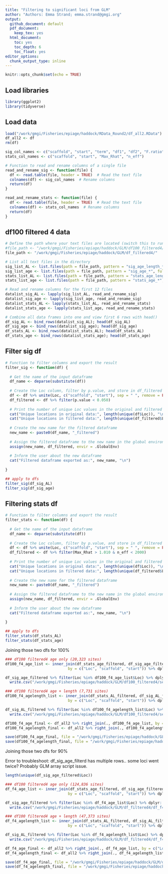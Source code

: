 ```yaml
---
title: "Filtering to significant loci from GLM"
author: "Authors: Emma Strand; emma.strand@gmgi.org"
output:
  github_document: default
  pdf_document:
    keep_tex: yes
  html_document:
    toc: yes
    toc_depth: 6
    toc_float: yes
editor_options: 
  chunk_output_type: inline
---
```


```r
knitr::opts_chunk$set(echo = TRUE)
```

## Load libraries

```r
library(ggplot2)
library(tidyverse)
```

## Load data 

```r
load("/work/gmgi/Fisheries/epiage/haddock/RData_Round2/df_all2.RData")
df_all2 <- df
rm(df)

sig_col_names <- c("scaffold", "start", "term", "df1", "df2", "F.ratio", "Chisq", "p.value")
stats_col_names <- c("scaffold", "start", "Max_Rhat", "n_eff")

# Function to read and rename columns of a single file
read_and_rename_sig <- function(file) {
  df <- read.table(file, header = TRUE)  # Read the text file
  colnames(df) <- sig_col_names  # Rename columns
  return(df)
}

read_and_rename_stats <- function(file) {
  df <- read.table(file, header = TRUE)  # Read the text file
  colnames(df) <- stats_col_names  # Rename columns
  return(df)
}
```

## df100 filtered 4 data

```r
# Define the path where your text files are located (switch this to run df100 or df)
#file_path <- "/work/gmgi/Fisheries/epiage/haddock/GLM/df100_filtered4/seq2/"
file_path <- "/work/gmgi/Fisheries/epiage/haddock/GLM/df_filtered4/"

# List all text files in the directory
sig_list_AL <- list.files(path = file_path, pattern = "sig_age_length_*", full.names = TRUE)
sig_list_age <- list.files(path = file_path, pattern = "sig_age_*", full.names = TRUE)
stats_list_AL <- list.files(path = file_path, pattern = "stats_age_length_*", full.names = TRUE)
stats_list_age <- list.files(path = file_path, pattern = "stats_age_*", full.names = TRUE)

# Read and rename columns for the first 12 files
datalist_sig_AL <- lapply(sig_list_AL, read_and_rename_sig)
datalist_sig_age <- lapply(sig_list_age, read_and_rename_sig)
datalist_stats_AL <- lapply(stats_list_AL, read_and_rename_stats)
datalist_stats_age <- lapply(stats_list_age, read_and_rename_stats)

# Combine all data frames into one and view first 6 rows with head()
df_sig_AL <- bind_rows(datalist_sig_AL); head(df_sig_AL)
df_sig_age <- bind_rows(datalist_sig_age); head(df_sig_age)
df_stats_AL <- bind_rows(datalist_stats_AL); head(df_stats_AL)
df_stats_age <- bind_rows(datalist_stats_age); head(df_stats_age)
```

## Filter sig df 

```r
# Function to filter columns and export the result
filter_sig <- function(df) {
  
  # Get the name of the input dataframe
  df_name <- deparse(substitute(df))
  
  # Create the Loc column, filter by p.value, and store in df_filtered
  df <- df %>% unite(Loc, c("scaffold", "start"), sep = " ", remove = FALSE)
  df_filtered <- df %>% filter(p.value < 0.050)
  
  # Print the number of unique Loc values in the original and filtered data frames
  cat("Unique locations in original data:", length(unique(df$Loc)), "\n")
  cat("Unique locations in filtered data:", length(unique(df_filtered$Loc)), "\n")
  
  # Create the new name for the filtered dataframe
  new_name <- paste0(df_name, "_filtered")
  
  # Assign the filtered dataframe to the new name in the global environment
  assign(new_name, df_filtered, envir = .GlobalEnv)
  
  # Inform the user about the new dataframe
  cat("Filtered dataframe exported as:", new_name, "\n")
  
}

## apply to dfs
filter_sig(df_sig_AL)
filter_sig(df_sig_age)
```

## Filtering stats df 

```r
# Function to filter columns and export the result
filter_stats <- function(df) {
  
  # Get the name of the input dataframe
  df_name <- deparse(substitute(df))
  
  # Create the Loc column, filter by p.value, and store in df_filtered
  df <- df %>% unite(Loc, c("scaffold", "start"), sep = " ", remove = FALSE)
  df_filtered <- df %>% filter(Max_Rhat > 1.010 & n_eff < 2000)
  
  # Print the number of unique Loc values in the original and filtered data frames
  cat("Unique locations in original data:", length(unique(df$Loc)), "\n")
  cat("Unique locations in filtered data:", length(unique(df_filtered$Loc)), "\n")
  
  # Create the new name for the filtered dataframe
  new_name <- paste0(df_name, "_filtered")
  
  # Assign the filtered dataframe to the new name in the global environment
  assign(new_name, df_filtered, envir = .GlobalEnv)
  
  # Inform the user about the new dataframe
  cat("Filtered dataframe exported as:", new_name, "\n")
  
}

## apply to dfs
filter_stats(df_stats_AL)
filter_stats(df_stats_age)
```

Joining those two dfs for 100% 

```r
### df100 filtered4 age only (20,323 sites)
df100_f4_age_list <- inner_join(df_stats_age_filtered, df_sig_age_filtered, 
                            by = c("Loc", "scaffold", "start")) %>% dplyr::select(Loc) %>% distinct()

df_sig_age_filtered %>% filter(Loc %in% df100_f4_age_list$Loc) %>% dplyr::select(Loc, p.value) %>% 
  write.csv("/work/gmgi/Fisheries/epiage/haddock/GLM/df100_filtered4/seq2/df100_f4_age_sig.csv")

### df100 filtered4 age + length (7,731 sites)
df100_f4_agelength_list <- inner_join(df_stats_AL_filtered, df_sig_AL_filtered,
                            by = c("Loc", "scaffold", "start")) %>% dplyr::select(Loc) %>% distinct()

df_sig_AL_filtered %>% filter(Loc %in% df100_f4_agelength_list$Loc) %>% dplyr::select(Loc, p.value) %>% 
  write.csv("/work/gmgi/Fisheries/epiage/haddock/GLM/df100_filtered4/seq2/df100_f4_AL_sig.csv")

df100_f4_age_final <- df_all2 %>% right_join(., df100_f4_age_list, by = c("Loc"))
df100_f4_agelength_final <- df_all2 %>% right_join(., df100_f4_agelength_list, by = c("Loc"))

save(df100_f4_age_final, file = "/work/gmgi/Fisheries/epiage/haddock/GLM/df100_filtered4/seq2/df100_f4_age_final.RData")
save(df100_f4_agelength_final, file = "/work/gmgi/Fisheries/epiage/haddock/GLM/df100_filtered4/seq2/df100_f4_agelength_final.RData")
```

Joining those two dfs for 90% 

Error to troubleshoot: df_sig_age_filterd has multiple rows.. some loci went twice? Probably GLM array script issue.

```r
length(unique(df_sig_age_filtered$Loc))

### df100 filtered4 age only (124,836 sites)
df_f4_age_list <- inner_join(df_stats_age_filtered, df_sig_age_filtered, 
                            by = c("Loc", "scaffold", "start")) %>% dplyr::select(Loc) %>% distinct()

df_sig_age_filtered %>% filter(Loc %in% df_f4_age_list$Loc) %>% dplyr::select(Loc, p.value) %>% 
  write.csv("/work/gmgi/Fisheries/epiage/haddock/GLM/df_filtered4/df_f4_age_sig.csv")

### df100 filtered4 age + length (47,373 sites)
df_f4_agelength_list <- inner_join(df_stats_AL_filtered, df_sig_AL_filtered,
                            by = c("Loc", "scaffold", "start")) %>% dplyr::select(Loc) %>% distinct()

df_sig_AL_filtered %>% filter(Loc %in% df_f4_agelength_list$Loc) %>% dplyr::select(Loc, p.value) %>% 
  write.csv("/work/gmgi/Fisheries/epiage/haddock/GLM/df_filtered4/df_f4_AL_sig.csv")

df_f4_age_final <- df_all2 %>% right_join(., df_f4_age_list, by = c("Loc"))
df_f4_agelength_final <- df_all2 %>% right_join(., df_f4_agelength_list, by = c("Loc"))

save(df_f4_age_final, file = "/work/gmgi/Fisheries/epiage/haddock/GLM/df_filtered4/df_f4_age_final.RData")
save(df_f4_agelength_final, file = "/work/gmgi/Fisheries/epiage/haddock/GLM/df_filtered4/df_f4_agelength_final.RData")
```












